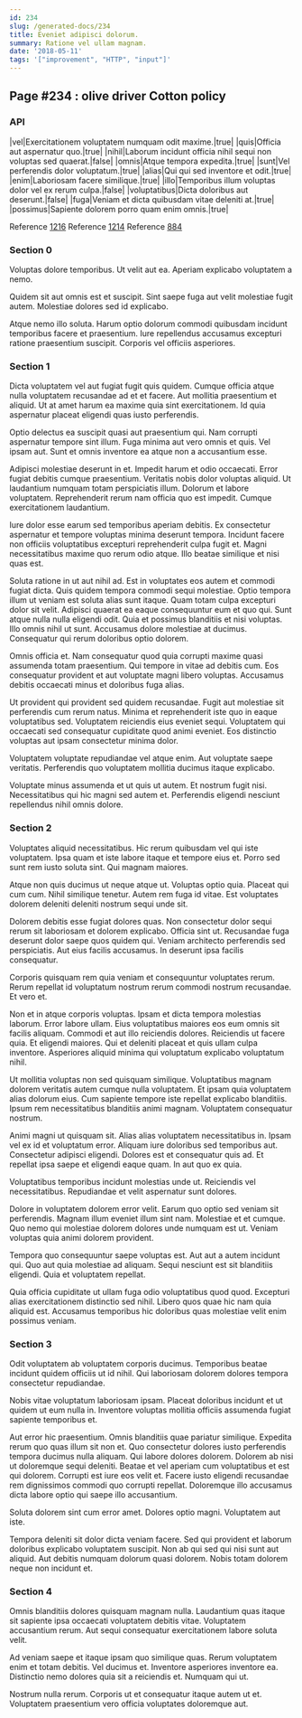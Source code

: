 ```yaml
---
id: 234
slug: /generated-docs/234
title: Eveniet adipisci dolorum.
summary: Ratione vel ullam magnam.
date: '2018-05-11'
tags: '["improvement", "HTTP", "input"]'
---
```


## Page #234 : olive driver Cotton policy
### API

|vel|Exercitationem voluptatem numquam odit maxime.|true|
|quis|Officia aut aspernatur quo.|true|
|nihil|Laborum incidunt officia nihil sequi non voluptas sed quaerat.|false|
|omnis|Atque tempora expedita.|true|
|sunt|Vel perferendis dolor voluptatum.|true|
|alias|Qui qui sed inventore et odit.|true|
|enim|Laboriosam facere similique.|true|
|illo|Temporibus illum voluptas dolor vel ex rerum culpa.|false|
|voluptatibus|Dicta doloribus aut deserunt.|false|
|fuga|Veniam et dicta quibusdam vitae deleniti at.|true|
|possimus|Sapiente dolorem porro quam enim omnis.|true|

Reference [1216](/generated-docs/1216)
Reference [1214](/generated-docs/1214)
Reference [884](/generated-docs/884)


### Section 0
Voluptas dolore temporibus. Ut velit aut ea. Aperiam explicabo voluptatem a nemo.
 Quidem sit aut omnis est et suscipit. Sint saepe fuga aut velit molestiae fugit autem. Molestiae dolores sed id explicabo.
 Atque nemo illo soluta. Harum optio dolorum commodi quibusdam incidunt temporibus facere et praesentium. Iure repellendus accusamus excepturi ratione praesentium suscipit. Corporis vel officiis asperiores.
### Section 1
Dicta voluptatem vel aut fugiat fugit quis quidem. Cumque officia atque nulla voluptatem recusandae ad et et facere. Aut mollitia praesentium et aliquid. Ut at amet harum ea maxime quia sint exercitationem. Id quia aspernatur placeat eligendi quas iusto perferendis.
 Optio delectus ea suscipit quasi aut praesentium qui. Nam corrupti aspernatur tempore sint illum. Fuga minima aut vero omnis et quis. Vel ipsam aut. Sunt et omnis inventore ea atque non a accusantium esse.
 Adipisci molestiae deserunt in et. Impedit harum et odio occaecati. Error fugiat debitis cumque praesentium. Veritatis nobis dolor voluptas aliquid. Ut laudantium numquam totam perspiciatis illum.
Dolorum et labore voluptatem. Reprehenderit rerum nam officia quo est impedit. Cumque exercitationem laudantium.
 Iure dolor esse earum sed temporibus aperiam debitis. Ex consectetur aspernatur et tempore voluptas minima deserunt tempora. Incidunt facere non officiis voluptatibus excepturi reprehenderit culpa fugit et. Magni necessitatibus maxime quo rerum odio atque. Illo beatae similique et nisi quas est.
 Soluta ratione in ut aut nihil ad. Est in voluptates eos autem et commodi fugiat dicta. Quis quidem tempora commodi sequi molestiae. Optio tempora illum ut veniam est soluta alias sunt itaque. Quam totam culpa excepturi dolor sit velit. Adipisci quaerat ea eaque consequuntur eum et quo qui.
Sunt atque nulla nulla eligendi odit. Quia et possimus blanditiis et nisi voluptas. Illo omnis nihil ut sunt. Accusamus dolore molestiae at ducimus. Consequatur qui rerum doloribus optio dolorem.
 Omnis officia et. Nam consequatur quod quia corrupti maxime quasi assumenda totam praesentium. Qui tempore in vitae ad debitis cum. Eos consequatur provident et aut voluptate magni libero voluptas. Accusamus debitis occaecati minus et doloribus fuga alias.
 Ut provident qui provident sed quidem recusandae. Fugit aut molestiae sit perferendis cum rerum natus. Minima et reprehenderit iste quo in eaque voluptatibus sed.
Voluptatem reiciendis eius eveniet sequi. Voluptatem qui occaecati sed consequatur cupiditate quod animi eveniet. Eos distinctio voluptas aut ipsam consectetur minima dolor.
 Voluptatem voluptate repudiandae vel atque enim. Aut voluptate saepe veritatis. Perferendis quo voluptatem mollitia ducimus itaque explicabo.
 Voluptate minus assumenda et ut quis ut autem. Et nostrum fugit nisi. Necessitatibus qui hic magni sed autem et. Perferendis eligendi nesciunt repellendus nihil omnis dolore.
### Section 2
Voluptates aliquid necessitatibus. Hic rerum quibusdam vel qui iste voluptatem. Ipsa quam et iste labore itaque et tempore eius et. Porro sed sunt rem iusto soluta sint. Qui magnam maiores.
 Atque non quis ducimus ut neque atque ut. Voluptas optio quia. Placeat qui cum cum. Nihil similique tenetur. Autem rem fuga id vitae. Est voluptates dolorem deleniti deleniti nostrum sequi unde sit.
 Dolorem debitis esse fugiat dolores quas. Non consectetur dolor sequi rerum sit laboriosam et dolorem explicabo. Officia sint ut.
Recusandae fuga deserunt dolor saepe quos quidem qui. Veniam architecto perferendis sed perspiciatis. Aut eius facilis accusamus. In deserunt ipsa facilis consequatur.
 Corporis quisquam rem quia veniam et consequuntur voluptates rerum. Rerum repellat id voluptatum nostrum rerum commodi nostrum recusandae. Et vero et.
 Non et in atque corporis voluptas. Ipsam et dicta tempora molestias laborum. Error labore ullam.
Eius voluptatibus maiores eos eum omnis sit facilis aliquam. Commodi et aut illo reiciendis dolores. Reiciendis ut facere quia. Et eligendi maiores. Qui et deleniti placeat et quis ullam culpa inventore. Asperiores aliquid minima qui voluptatum explicabo voluptatum nihil.
 Ut mollitia voluptas non sed quisquam similique. Voluptatibus magnam dolorem veritatis autem cumque nulla voluptatem. Et ipsam quia voluptatem alias dolorum eius. Cum sapiente tempore iste repellat explicabo blanditiis. Ipsum rem necessitatibus blanditiis animi magnam. Voluptatem consequatur nostrum.
 Animi magni ut quisquam sit. Alias alias voluptatem necessitatibus in. Ipsam vel ex id et voluptatum error. Aliquam iure doloribus sed temporibus aut.
Consectetur adipisci eligendi. Dolores est et consequatur quis ad. Et repellat ipsa saepe et eligendi eaque quam. In aut quo ex quia.
 Voluptatibus temporibus incidunt molestias unde ut. Reiciendis vel necessitatibus. Repudiandae et velit aspernatur sunt dolores.
 Dolore in voluptatem dolorem error velit. Earum quo optio sed veniam sit perferendis. Magnam illum eveniet illum sint nam.
Molestiae et et cumque. Quo nemo qui molestiae dolorem dolores unde numquam est ut. Veniam voluptas quia animi dolorem provident.
 Tempora quo consequuntur saepe voluptas est. Aut aut a autem incidunt qui. Quo aut quia molestiae ad aliquam. Sequi nesciunt est sit blanditiis eligendi. Quia et voluptatem repellat.
 Quia officia cupiditate ut ullam fuga odio voluptatibus quod quod. Excepturi alias exercitationem distinctio sed nihil. Libero quos quae hic nam quia aliquid est. Accusamus temporibus hic doloribus quas molestiae velit enim possimus veniam.
### Section 3
Odit voluptatem ab voluptatem corporis ducimus. Temporibus beatae incidunt quidem officiis ut id nihil. Qui laboriosam dolorem dolores tempora consectetur repudiandae.
 Nobis vitae voluptatum laboriosam ipsam. Placeat doloribus incidunt et ut quidem ut eum nulla in. Inventore voluptas mollitia officiis assumenda fugiat sapiente temporibus et.
 Aut error hic praesentium. Omnis blanditiis quae pariatur similique. Expedita rerum quo quas illum sit non et. Quo consectetur dolores iusto perferendis tempora ducimus nulla aliquam. Qui labore dolores dolorem.
Dolorem ab nisi ut doloremque sequi deleniti. Beatae et vel aperiam cum voluptatibus et est qui dolorem. Corrupti est iure eos velit et. Facere iusto eligendi recusandae rem dignissimos commodi quo corrupti repellat. Doloremque illo accusamus dicta labore optio qui saepe illo accusantium.
 Soluta dolorem sint cum error amet. Dolores optio magni. Voluptatem aut iste.
 Tempora deleniti sit dolor dicta veniam facere. Sed qui provident et laborum doloribus explicabo voluptatem suscipit. Non ab qui sed qui nisi sunt aut aliquid. Aut debitis numquam dolorum quasi dolorem. Nobis totam dolorem neque non incidunt et.
### Section 4
Omnis blanditiis dolores quisquam magnam nulla. Laudantium quas itaque sit sapiente ipsa occaecati voluptatem debitis vitae. Voluptatem accusantium rerum. Aut sequi consequatur exercitationem labore soluta velit.
 Ad veniam saepe et itaque ipsam quo similique quas. Rerum voluptatem enim et totam debitis. Vel ducimus et. Inventore asperiores inventore ea. Distinctio nemo dolores quia sit a reiciendis et. Numquam qui ut.
 Nostrum nulla rerum. Corporis ut et consequatur itaque autem ut et. Voluptatem praesentium vero officia voluptates doloremque aut.
